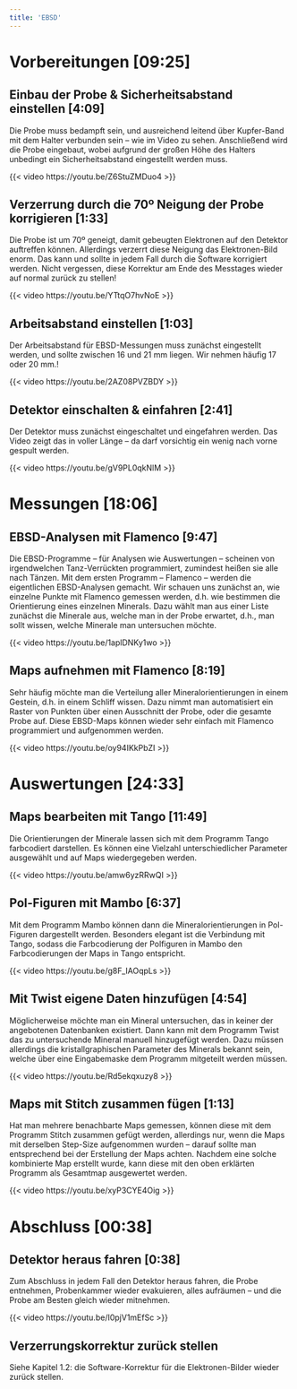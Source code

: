```yaml
---
title: 'EBSD'
---
```


# Vorbereitungen [09:25]

##  Einbau der Probe & Sicherheitsabstand einstellen [4:09]

Die Probe muss bedampft sein, und ausreichend leitend über Kupfer-Band mit dem Halter verbunden sein – wie im Video zu sehen. Anschließend wird die Probe eingebaut, wobei aufgrund der großen Höhe des Halters unbedingt ein Sicherheitsabstand eingestellt werden muss.

{{< video https://youtu.be/Z6StuZMDuo4 >}}

##  Verzerrung durch die 70º Neigung der Probe korrigieren [1:33]
Die Probe ist um 70º geneigt, damit gebeugten Elektronen auf den Detektor auftreffen können. Allerdings verzerrt diese Neigung das Elektronen-Bild enorm. Das kann und sollte in jedem Fall durch die Software korrigiert werden. Nicht vergessen, diese Korrektur am Ende des Messtages wieder auf normal zurück zu stellen!

{{< video https://youtu.be/YTtqO7hvNoE >}}

##  Arbeitsabstand einstellen [1:03]
Der Arbeitsabstand für EBSD-Messungen muss zunächst eingestellt werden, und sollte zwischen 16 und 21 mm liegen. Wir nehmen häufig 17 oder 20 mm.!

{{< video https://youtu.be/2AZ08PVZBDY >}}

##  Detektor einschalten & einfahren [2:41]
Der Detektor muss zunächst eingeschaltet und eingefahren werden. Das Video zeigt das in voller Länge – da darf vorsichtig ein wenig nach vorne gespult werden.

{{< video https://youtu.be/gV9PL0qkNlM >}}


#  Messungen [18:06]

## EBSD-Analysen mit Flamenco [9:47]
Die EBSD-Programme – für Analysen wie Auswertungen – scheinen von irgendwelchen Tanz-Verrückten programmiert, zumindest heißen sie alle nach Tänzen. Mit dem ersten Programm – Flamenco – werden die eigentlichen EBSD-Analysen gemacht. Wir schauen uns zunächst an, wie einzelne Punkte mit Flamenco gemessen werden, d.h. wie bestimmen die Orientierung eines einzelnen Minerals. Dazu wählt man aus einer Liste zunächst die Minerale aus, welche man in der Probe erwartet, d.h., man sollt wissen, welche Minerale man untersuchen möchte.

{{< video https://youtu.be/1aplDNKy1wo >}}

## Maps aufnehmen mit Flamenco [8:19]
Sehr häufig möchte man die Verteilung aller Mineralorientierungen in einem Gestein, d.h. in einem Schliff wissen. Dazu nimmt man automatisiert ein Raster von Punkten über einen Ausschnitt der Probe, oder die gesamte Probe auf. Diese EBSD-Maps können wieder sehr einfach mit Flamenco programmiert und aufgenommen werden.

{{< video https://youtu.be/oy94IKkPbZI >}}


# Auswertungen [24:33]

## Maps bearbeiten mit Tango [11:49]
Die Orientierungen der Minerale lassen sich mit dem Programm Tango farbcodiert darstellen. Es können eine Vielzahl unterschiedlicher Parameter ausgewählt und auf Maps wiedergegeben werden.

{{< video https://youtu.be/amw6yzRRwQI >}}

## Pol-Figuren mit Mambo [6:37]
Mit dem Programm Mambo können dann die Mineralorientierungen in Pol-Figuren dargestellt werden. Besonders elegant ist die Verbindung mit Tango, sodass die Farbcodierung der Polfiguren in Mambo den Farbcodierungen der Maps in Tango entspricht.

{{< video https://youtu.be/g8F_IAOqpLs >}}

## Mit Twist eigene Daten hinzufügen [4:54]
Möglicherweise möchte man ein Mineral untersuchen, das in keiner der angebotenen Datenbanken existiert. Dann kann mit dem Programm Twist das zu untersuchende Mineral manuell hinzugefügt werden. Dazu müssen allerdings die kristallgraphischen Parameter des Minerals bekannt sein, welche über eine Eingabemaske dem Programm mitgeteilt werden müssen.

{{< video https://youtu.be/Rd5ekqxuzy8 >}}

## Maps mit Stitch zusammen fügen [1:13]
Hat man mehrere benachbarte Maps gemessen, können diese mit dem Programm Stitch zusammen gefügt werden, allerdings nur, wenn die Maps mit derselben Step-Size aufgenommen wurden – darauf sollte man entsprechend bei der Erstellung der Maps achten. Nachdem eine solche kombinierte Map erstellt wurde, kann diese mit den oben erklärten Programm als Gesamtmap ausgewertet werden.

{{< video https://youtu.be/xyP3CYE4Oig >}}


# Abschluss [00:38]

## Detektor heraus fahren [0:38]
Zum Abschluss in jedem Fall den Detektor heraus fahren, die Probe entnehmen, Probenkammer wieder evakuieren, alles aufräumen – und die Probe am Besten gleich wieder mitnehmen.

{{< video https://youtu.be/I0pjV1mEfSc >}}

## Verzerrungskorrektur zurück stellen
Siehe Kapitel 1.2: die Software-Korrektur für die Elektronen-Bilder wieder zurück stellen.

